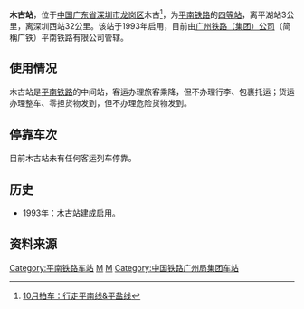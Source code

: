 {{distinguish|木古内站}}
{{Infobox China railway station 
|车站名称 = 木古站
|eng_name = Mugu Railway Station
|image = 
|caption = 
|address = {{CHN}}[[廣東省|廣東省]][[深圳市|深圳市]][[龙岗区|龙岗区]]木古
|线路 = [[平南铁路|平南铁路]]
|车站等级 = [[四等站_(中鐵)|四等站]]
}}
'''木古站'''，位于[[中国|中国]][[广东省|广东省]][[深圳市|深圳市]][[龙岗区|龙岗区]]木古<ref>[http://bbs.hasea.com/viewthread.php?tid=252375&extra=&page=1 10月拍车：行走平南线&平盐线]{{dead link|date=2018年1月 |bot=InternetArchiveBot |fix-attempted=yes }}</ref>，为[[平南铁路|平南铁路]]的[[四等站_(中鐵)|四等站]]，离平湖站3公里，离深圳西站32公里。该站于1993年启用，目前由[[广州铁路集团|广州铁路（集团）公司]]（简稱广铁）平南铁路有限公司管辖。

==使用情况==
木古站是[[平南铁路|平南铁路]]的中间站，客运办理旅客乘降，但不办理行李、包裹托运；货运办理整车、零担货物发到，但不办理危险货物发到。

==停靠车次==
目前木古站未有任何客运列车停靠。

==历史==
*1993年：木古站建成启用。
==资料来源==
<references />

{{start rail box}}
{{s-inop|[[平湖站|平湖站]]}}
{{s-line|[[平南铁路|平南铁路]]}}
{{s-inop|[[坂田站_(平南铁路)|坂田站]]}}
{{end box}}

{{广东小作品}}
{{China-rail-stub}}
{{铁路车站小作品}}
{{平南铁路}}
{{深圳铁路枢纽}}

[[Category:平南铁路车站|Category:平南铁路车站]]
[[Category:龙岗区铁路车站|M]]
[[Category:1993年建築|M]]
[[Category:中国铁路广州局集团车站|Category:中国铁路广州局集团车站]]